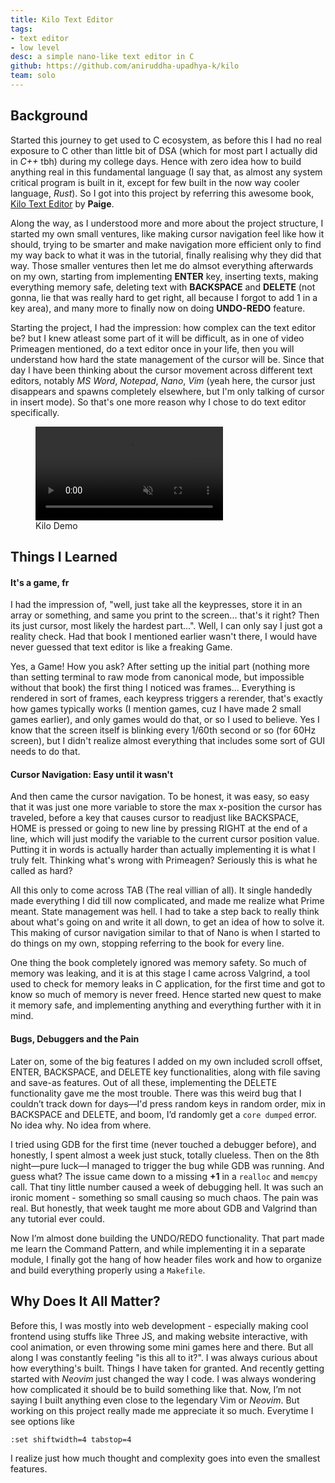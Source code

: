 ```yaml
---
title: Kilo Text Editor
tags: 
- text editor
- low level
desc: a simple nano-like text editor in C
github: https://github.com/aniruddha-upadhya-k/kilo
team: solo
---
```


## Background

Started this journey to get used to C ecosystem, as before this I had no real exposure to C other than little bit of DSA (which for most part I actually did in _C++_ tbh) during my college days. Hence with zero idea how to build anything real in this fundamental language (I say that, as almost any system critical program is built in it, except for few built in the now way cooler language, _Rust_). So I got into this project by referring this awesome book, [Kilo Text Editor](https://viewsourcecode.org/snaptoken/kilo/) by **Paige**. 

Along the way, as I understood more and more about the project structure, I started my own small ventures, like making cursor navigation feel like how it should, trying to be smarter and make navigation more efficient only to find my way back to what it was in the tutorial, finally realising why they did that way. Those smaller ventures then let me do almsot everything afterwards on my own, starting from implementing **ENTER** key, inserting texts, making everything memory safe, deleting text with **BACKSPACE** and **DELETE** (not gonna, lie that was really hard to get right, all because I forgot to add 1 in a key area), and many more to finally now on doing **UNDO-REDO** feature.

Starting the project, I had the impression: how complex can the text editor be? but I knew atleast some part of it will be difficult, as in one of video Primeagen mentioned, do a text editor once in your life, then you will understand how hard the state management of the cursor will be. Since that day I have been thinking about the cursor movement across different text editors, notably _MS Word_, _Notepad_, _Nano_, _Vim_ (yeah here, the cursor just disappears and spawns completely elsewhere, but I'm only talking of cursor in insert mode). So that's one more reason why I chose to do text editor specifically.

<figure class="video-container">
  <video controls muted preload="metadata" aria-label="Kilo Demo">
    <source src="/projects/kilo/kilo.mp4"/>
  </video>
  <figcaption class="video-caption text-caption">Kilo Demo</figcaption>
</figure>

## Things I Learned

#### It's a game, fr

I had the impression of, "well, just take all the keypresses, store it in an array or something, and same you print to the screen... that's it right? Then its just cursor, most likely the hardest part...". Well, I can only say I just got a reality check. Had that book I mentioned earlier wasn't there, I would have never guessed that text editor is like a freaking Game.

Yes, a Game! How you ask? After setting up the initial part (nothing more than setting terminal to raw mode from canonical mode, but impossible without that book) the first thing I noticed was frames... Everything is rendered in sort of frames, each keypress triggers a rerender, that's exactly how games typically works (I mention games, cuz I have made 2 small games earlier), and only games would do that, or so I used to believe. Yes I know that the screen itself is blinking every 1/60th second or so (for 60Hz screen), but I didn't realize almost everything that includes some sort of GUI needs to do that.

#### Cursor Navigation: Easy until it wasn't

And then came the cursor navigation. To be honest, it was easy, so easy that it was just one more variable to store the max x-position the cursor has traveled, before a key that causes cursor to readjust like BACKSPACE, HOME is pressed or going to new line by pressing RIGHT at the end of a line, which will just modify the variable to the current cursor position value. Putting it in words is actually harder than actually implementing it is what I truly felt. Thinking what's wrong with Primeagen? Seriously this is what he called as hard?

All this only to come across TAB (The real villian of all). It single handedly made everything I did till now complicated, and made me realize what Prime meant. State management was hell. I had to take a step back to really think about what's going on and write it all down, to get an idea of how to solve it. This making of cursor navigation similar to that of Nano is when I started to do things on my own, stopping referring to the book for every line.

One thing the book completely ignored was memory safety. So much of memory was leaking, and it is at this stage I came across Valgrind, a tool used to check for memory leaks in C application, for the first time and got to know so much of memory is never freed. Hence started new quest to make it memory safe, and implementing anything and everything further with it in mind. 

#### Bugs, Debuggers and the Pain

Later on, some of the big features I added on my own included scroll offset, ENTER, BACKSPACE, and DELETE key functionalities, along with file saving and save-as features. Out of all these, implementing the DELETE functionality gave me the most trouble. There was this weird bug that I couldn’t track down for days—I'd press random keys in random order, mix in BACKSPACE and DELETE, and boom, I’d randomly get a `core dumped` error. No idea why. No idea from where.

I tried using GDB for the first time (never touched a debugger before), and honestly, I spent almost a week just stuck, totally clueless. Then on the 8th night—pure luck—I managed to trigger the bug while GDB was running. And guess what? The issue came down to a missing **+1** in a `realloc` and `memcpy` call. That tiny little number caused a week of debugging hell. It was such an ironic moment - something so small causing so much chaos. The pain was real. But honestly, that week taught me more about GDB and Valgrind than any tutorial ever could.

Now I’m almost done building the UNDO/REDO functionality. That part made me learn the Command Pattern, and while implementing it in a separate module, I finally got the hang of how header files work and how to organize and build everything properly using a `Makefile`.

## Why Does It All Matter?

Before this, I was mostly into web development - especially making cool frontend using stuffs like Three JS, and making website interactive, with cool animation, or even throwing some mini games here and there. But all along I was constantly feeling "is this all to it?". I was always curious about how everything's built. Things I have taken for granted. And recently getting started with _Neovim_ just changed the way I code. I was always wondering how complicated it should be to build something like that. Now, I’m not saying I built anything even close to the legendary Vim or _Neovim_. But working on this project really made me appreciate it so much. Everytime I see options like 

```vim
:set shiftwidth=4 tabstop=4
```
I realize just how much thought and complexity goes into even the smallest features.

